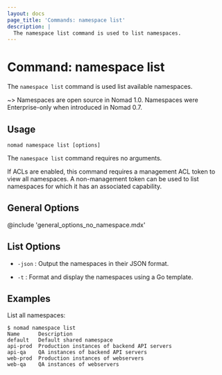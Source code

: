 ```yaml
---
layout: docs
page_title: 'Commands: namespace list'
description: |
  The namespace list command is used to list namespaces.
---
```


# Command: namespace list

The `namespace list` command is used list available namespaces.

~> Namespaces are open source in Nomad 1.0. Namespaces were Enterprise-only
when introduced in Nomad 0.7.

## Usage

```plaintext
nomad namespace list [options]
```

The `namespace list` command requires no arguments.

If ACLs are enabled, this command requires a management ACL token to view all
namespaces. A non-management token can be used to list namespaces for which it
has an associated capability.

## General Options

@include 'general_options_no_namespace.mdx'

## List Options

- `-json` : Output the namespaces in their JSON format.

- `-t` : Format and display the namespaces using a Go template.

## Examples

List all namespaces:

```shell-session
$ nomad namespace list
Name      Description
default   Default shared namespace
api-prod  Production instances of backend API servers
api-qa    QA instances of backend API servers
web-prod  Production instances of webservers
web-qa    QA instances of webservers
```
